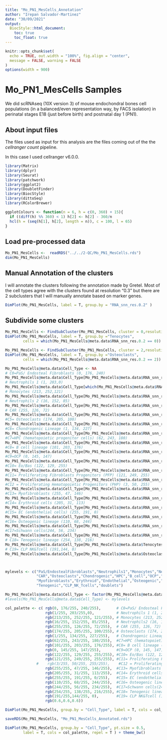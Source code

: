 ```yaml
---
title: "Mo_PN1_MesCells_Annotation"
author: "Irepan Salvador-Martinez"
date: "30/09/2021"
output:
  BiocStyle::html_document:
    toc: true
    toc_float: true
---
```


```r
knitr::opts_chunk$set(
  echo = TRUE, out.width = "100%", fig.align = "center",
  message = FALSE, warning = FALSE
)
options(width = 900)
```


# Mo_PN1_MesCells Samples

We did scRNAseq (10X version 3) of mouse endochondral bones cell populations (in a balanced/even representation way, by FACS isolation) in perinatal stages E18 (just before birth) and postnatal day 1 (PN1).

## About input files

The files used as input for this analysis are the files coming out of the the
*cellranger count* pipeline.

In this case I used cellranger v6.0.0.



```r
library(Matrix)
library(dplyr)
library(Seurat)
library(patchwork)
library(ggplot2)
library(DoubletFinder)
library(BiocStyle)
library(dittoSeq)
library(RColorBrewer)
```

```r

ggplotColours <- function(n = 6, h = c(0, 360) + 15){
  if ((diff(h) %% 360) < 1) h[2] <- h[2] - 360/n
  hcl(h = (seq(h[1], h[2], length = n)), c = 100, l = 65)
}

```

## Load pre-processed data

```r
Mo_PN1_MesCells <-  readRDS("../../2-QC/Mo_PN1_MesCells.rds")
dim(Mo_PN1_MesCells)
```

## Manual Annotation of the clusters

I will annotate the clusters following the annotation made by Gretel.
Most of the cell types agree with the clusters found at resolution "0.3" but there
are 2 subclusters that I will manually annotate based on marker genes.

```r
DimPlot(Mo_PN1_MesCells, label = T, group.by = "RNA_snn_res.0.2" )
```

## Subdivide some clusters

```r
Mo_PN1_MesCells <- FindSubCluster(Mo_PN1_MesCells, cluster = 0,resolution = 0.5, graph.name = "RNA_snn", subcluster.name = "Tenocytes")
DimPlot(Mo_PN1_MesCells, label = T, group.by ="Tenocytes",
        cells = which(Mo_PN1_MesCells@meta.data$RNA_snn_res.0.2 == 0))
```

```r
Mo_PN1_MesCells <- FindSubCluster(Mo_PN1_MesCells, cluster = 2,resolution = 0.2, graph.name = "RNA_snn", subcluster.name ="Osteoclasts")
DimPlot(Mo_PN1_MesCells, label = T, group.by ="Osteoclasts",
        cells = which(Mo_PN1_MesCells@meta.data$RNA_snn_res.0.2 == 2))
```



```r
Mo_PN1_MesCells@meta.data$Cell_Type <- NA
# C0=PaS/ Endosteal Fibroblasts (0, 176, 240)
Mo_PN1_MesCells@meta.data$Cell_Type[Mo_PN1_MesCells@meta.data$RNA_snn_res.0.2 == 0] <- "PaS/EndostealFibroblasts"
# Neutrophils 1 (1, 203,0)
Mo_PN1_MesCells@meta.data$Cell_Type[which(Mo_PN1_MesCells@meta.data$RNA_snn_res.0.2 == 1)] <- "Neutrophils2"
# Monocytes (213, 252,121)
Mo_PN1_MesCells@meta.data$Cell_Type[Mo_PN1_MesCells@meta.data$RNA_snn_res.0.2 == 2] <- "Monocytes"
# Neutrophils 2 (16, 152, 85)
Mo_PN1_MesCells@meta.data$Cell_Type[Mo_PN1_MesCells@meta.data$RNA_snn_res.0.2 == 3] <- "Neutrophils1"
# CAR (255, 126, 72)
Mo_PN1_MesCells@meta.data$Cell_Type[Mo_PN1_MesCells@meta.data$RNA_snn_res.0.2 == 4] <- "doublets"
#C5= Osteoclasts (174, 205, 100)
Mo_PN1_MesCells@meta.data$Cell_Type[Mo_PN1_MesCells@meta.data$RNA_snn_res.0.2 == 5] <- "HPC"
#C6= Chondrogenic Lineage (1, 134, 227)
Mo_PN1_MesCells@meta.data$Cell_Type[Mo_PN1_MesCells@meta.data$RNA_snn_res.0.2 == 6] <- "CAR"
#C7=HPC (hematopoietic progenitor cells) (62, 243, 180)
Mo_PN1_MesCells@meta.data$Cell_Type[Mo_PN1_MesCells@meta.data$RNA_snn_res.0.2 == 7] <- "PFP"
#C8= B cell lineage (101, 203, 176)
Mo_PN1_MesCells@meta.data$Cell_Type[Mo_PN1_MesCells@meta.data$RNA_snn_res.0.2 == 8] <- "Chondrogenic"
#C9=OCP (0, 145, 147)
Mo_PN1_MesCells@meta.data$Cell_Type[Mo_PN1_MesCells@meta.data$RNA_snn_res.0.2 == 9] <- "OCP"
#C10= Eo/Bas (122, 129, 255)
Mo_PN1_MesCells@meta.data$Cell_Type[Mo_PN1_MesCells@meta.data$RNA_snn_res.0.2 ==10] <- "Endothelial"
#C11= Proliferating Fibroblasts Progenitors (PFP) (121, 249, 255)
Mo_PN1_MesCells@meta.data$Cell_Type[Mo_PN1_MesCells@meta.data$RNA_snn_res.0.2 ==11] <- "B_cell"
#C12 = Proliferating Hematopoietic Progenitors (PHP) (3, 50, 255)
Mo_PN1_MesCells@meta.data$Cell_Type[Mo_PN1_MesCells@meta.data$RNA_snn_res.0.2 ==12] <- "Eo/Bas"
#C13= Myofibroblasts (255, 47, 146)
Mo_PN1_MesCells@meta.data$Cell_Type[Mo_PN1_MesCells@meta.data$RNA_snn_res.0.2 ==13] <- "Osteogenic"
#C14= Erythroid cells (205, 31, 113)
Mo_PN1_MesCells@meta.data$Cell_Type[Mo_PN1_MesCells@meta.data$RNA_snn_res.0.2 ==14] <- "Myofibroblasts"
#C15= EC (endothelial cells) (255, 191, 0)
Mo_PN1_MesCells@meta.data$Cell_Type[Mo_PN1_MesCells@meta.data$RNA_snn_res.0.2 ==15] <- "Schwann"
#C16= Osteogenic lineage (110, 68, 244)
Mo_PN1_MesCells@meta.data$Cell_Type[Mo_PN1_MesCells@meta.data$RNA_snn_res.0.2 ==16] <- "Erythroid"
#C17=Schwann cells(244, 56, 234)
Mo_PN1_MesCells@meta.data$Cell_Type[Mo_PN1_MesCells@meta.data$RNA_snn_res.0.2 ==17] <- "CLP_NK_Tcells"
# C18= Tenogenic lineage (254, 138, 216)
Mo_PN1_MesCells@meta.data$Cell_Type[Mo_PN1_MesCells@meta.data$Tenocytes == "0_4"] <- "Tenogenic"
# C19= CLP NK&Tcell (191,144, 0)
Mo_PN1_MesCells@meta.data$Cell_Type[Mo_PN1_MesCells@meta.data$Osteoclasts == "2_1"] <-"Osteoclasts"



mylevels <- c("PaS/EndostealFibroblasts","Neutrophils1","Monocytes","Neutrophils2",
              "CAR","Osteoclasts","Chondrogenic","HPC","B_cell","OCP","Eo/Bas","PFP",#"PHP",
              "Myofibroblasts","Erythroid","Endothelial","Osteogenic","Schwann",
              "Tenogenic","CLP_NK_Tcells","doublets")

Mo_PN1_MesCells@meta.data$Cell_Type <- factor(Mo_PN1_MesCells@meta.data$Cell_Type, levels = mylevels)
#levels(Mo_PN1_MesCells@meta.data$Cell_Type) <- mylevels
```


```r
col_palette <- c( rgb(0, 176/255, 240/255),       # C0=PaS/ Endosteal Fibroblasts (0, 176, 240)
                  rgb(1/255, 203/255,0),          # Neutrophils 1 (1, 203,0)
                  rgb(213/255, 252/255, 121/255), # Monocytes (213, 252,121)
                  rgb(16/255, 152/255, 85/255),   # Neutrophils2 (16, 152, 85)
                  rgb(255/255, 126/255, 72/255),  # CAR (255, 126, 72)
                  rgb(174/255, 205/255, 100/255), # Osteoclasts (174, 205, 100)
                  rgb(1/255, 134/255, 227/255),   # Chondrogenic Lineage (1, 134, 227)
                  rgb(62/255, 243/255, 180/255),  #C7=HPC (hematopoietic progenitor cells) (62, 243, 180)
                  rgb(101/255, 203/255, 176/255), #C8= B cell lineage (101, 203, 176)
                  rgb(0, 145/255, 147/255),       #C9=OCP (0, 145, 147)
                  rgb(122/255, 129/255, 255/255), #C10= Eo/Bas (122, 129, 255)
                  rgb(121/255, 249/255, 255/255), #C11= Proliferating Fibroblasts Progenitors (PFP) (121, 249, 255)
              #    rgb(3/255, 50/255, 255/255),    #C12 = Proliferating Hematopoietic Progenitors (PHP) (3, 50, 255)
                  rgb(255/255, 47/255, 146/255),  #C13= Myofibroblasts (255, 47, 146)
                  rgb(205/255, 31/255, 113/255),  #C14= Erythroid cells (205, 31, 113)
                  rgb(255/255, 191/255, 0/255),   #C15= EC (endothelial cells) (255, 191, 0)
                  rgb(110/255, 68/255, 244/255),  #C16= Osteogenic lineage (110, 68, 244)
                  rgb(244/255, 56/255, 234/255),  #C17=Schwann cells(244, 56, 234)
                  rgb(254/255, 138/255, 216/255), #C18= Tenogenic lineage (254, 138, 216)
                  rgb(191/255,144/255, 0),        #C19= CLP NK&Tcell (191,144, 0)
                  rgb(0.6,0.6,0.6))

DimPlot(Mo_PN1_MesCells, group.by = "Cell_Type", label = T, cols = col_palette, repel = T )
```

```r
saveRDS(Mo_PN1_MesCells, "Mo_PN1_MesCells_Annotated.rds")
```



```r
DimPlot(Mo_PN1_MesCells, group.by = "Cell_Type", pt.size = 0.5, 
        label = T, cols = col_palette, repel = T ) + theme_bw()
```

